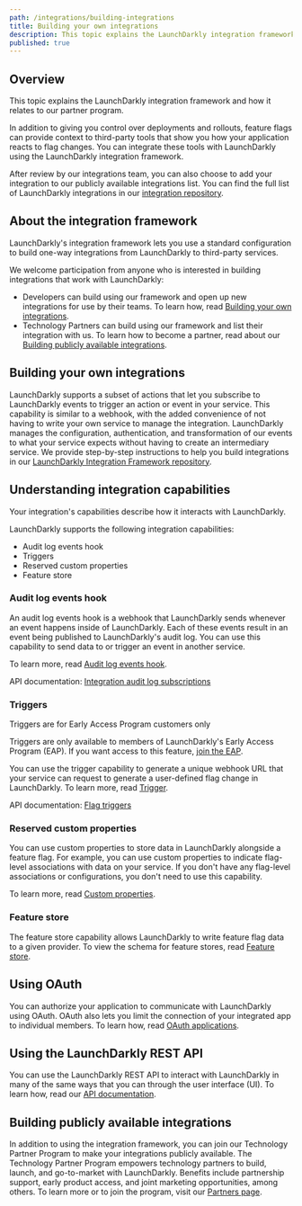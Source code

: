 ```yaml
---
path: /integrations/building-integrations
title: Building your own integrations
description: This topic explains the LaunchDarkly integration framework and how it relates to our partner program.
published: true
---
```


## Overview

This topic explains the LaunchDarkly integration framework and how it relates to our partner program.

In addition to giving you control over deployments and rollouts, feature flags can provide context to third-party tools that show you how your application reacts to flag changes. You can integrate these tools with LaunchDarkly using the LaunchDarkly integration framework.

After review by our integrations team, you can also choose to add your integration to our publicly available integrations list. You can find the full list of LaunchDarkly integrations in our [integration repository](https://github.com/launchdarkly/integration-framework/tree/main/integrations).

## About the integration framework

LaunchDarkly's integration framework lets you use a standard configuration to build one-way integrations from LaunchDarkly to third-party services.

We welcome participation from anyone who is interested in building integrations that work with LaunchDarkly:

- Developers can build using our framework and open up new integrations for use by their teams. To learn how, read [Building your own integrations](#building-your-own-integrations).
- Technology Partners can build using our framework and list their integration with us. To learn how to become a partner, read about our [Building publicly available integrations](#building-publicly-available-integrations).

## Building your own integrations

LaunchDarkly supports a subset of actions that let you subscribe to LaunchDarkly events to trigger an action or event in your service. This capability is similar to a webhook, with the added convenience of not having to write your own service to manage the integration. LaunchDarkly manages the configuration, authentication, and transformation of our events to what your service expects without having to create an intermediary service. We provide step-by-step instructions to help you build integrations in our [LaunchDarkly Integration Framework repository](https://github.com/launchdarkly/integration-framework).

## Understanding integration capabilities

Your integration's capabilities describe how it interacts with LaunchDarkly. 

LaunchDarkly supports the following integration capabilities:

- Audit log events hook
- Triggers
- Reserved custom properties
- Feature store

### Audit log events hook

An audit log events hook is a webhook that LaunchDarkly sends whenever an event happens inside of LaunchDarkly. Each of these events result in an event being published to LaunchDarkly's audit log. You can use this capability to send data to or trigger an event in another service.

To learn more, read [Audit log events hook](https://github.com/launchdarkly/integration-framework/blob/main/docs/capabilities.md#audit-log-events-hook-auditlogeventshook).

<LearnMore>

API documentation: [Integration audit log subscriptions](https://apidocs.launchdarkly.com/tag/Integration-audit-log-subscriptions)

</LearnMore>

### Triggers

<Callout intent="info">
<CalloutTitle>Triggers are for Early Access Program customers only</CalloutTitle>
<CalloutDescription>

Triggers are only available to members of LaunchDarkly's Early Access Program (EAP). If you want access to this feature, [join the EAP](http://launchdarkly.com/eap).

</CalloutDescription>
</Callout>

You can use the trigger capability to generate a unique webhook URL that your service can request to generate a user-defined flag change in LaunchDarkly. To learn more, read [Trigger](https://github.com/launchdarkly/integration-framework/blob/main/docs/capabilities.md#trigger-trigger).

<LearnMore>

API documentation: [Flag triggers](https://apidocs.launchdarkly.com/tag/Flag-triggers)

</LearnMore>

### Reserved custom properties

You can use custom properties to store data in LaunchDarkly alongside a feature flag. For example, you can use custom properties to indicate flag-level associations with data on your service. If you don't have any flag-level associations or configurations, you don't need to use this capability.

To learn more, read [Custom properties](https://github.com/launchdarkly/integration-framework/blob/main/docs/capabilities.md#reserved-custom-properties-reservedcustomproperties).

### Feature store

The feature store capability allows LaunchDarkly to write feature flag data to a given provider. To view the schema for feature stores, read [Feature store](https://github.com/launchdarkly/integration-framework/blob/332ce1e6b58154f523a5bd7de8c7cd790c3bd4a4/schemas/capabilities/featureStore.json).

## Using OAuth

You can authorize your application to communicate with LaunchDarkly using OAuth. OAuth also lets you limit the connection of your integrated app to individual members. To learn how, read [OAuth applications](/home/connecting/oauth).

## Using the LaunchDarkly REST API

You can use the LaunchDarkly REST API to interact with LaunchDarkly in many of the same ways that you can through the user interface (UI). To learn how, read our [API documentation](https://apidocs.launchdarkly.com/).

## Building publicly available integrations

In addition to using the integration framework, you can join our Technology Partner Program to make your integrations publicly available. The Technology Partner Program empowers technology partners to build, launch, and go-to-market with LaunchDarkly. Benefits include partnership support, early product access, and joint marketing opportunities, among others. To learn more or to join the program, visit our [Partners page](https://launchdarkly.com/partners/).
